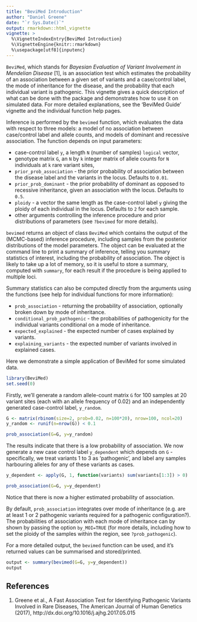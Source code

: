 ```yaml
---
title: "BeviMed Introduction"
author: "Daniel Greene"
date: "`r Sys.Date()`"
output: rmarkdown::html_vignette
vignette: >
  %\VignetteIndexEntry{BeviMed Introduction}
  %\VignetteEngine{knitr::rmarkdown}
  %\usepackage[utf8]{inputenc}
---
```


`BeviMed`, which stands for *Bayesian Evaluation of Variant Involvement in Mendelian Disease* [1], is an association test which estimates the probability of an association between a given set of variants and a case/control label, the mode of inheritance for the disease, and the probability that each individual variant is pathogenic. This vignette gives a quick description of what can be done with the package and demonstrates how to use it on simulated data. For more detailed explanations, see the 'BeviMed Guide' vignette and the individual function help pages.

Inference is performed by the `bevimed` function, which evaluates the data with respect to three models: a model of no association between case/control label and allele counts, and models of dominant and recessive association. The function depends on input parameters:

* case-control label `y`, a length `N` (number of samples) `logical` vector, 
* genotype matrix `G`, an `N` by `k` integer matrix of allele counts for `N` individuals at `k` rare variant sites, 
* `prior_prob_association` - the prior probability of association between the disease label and the variants in the locus. Defaults to `0.01`.
* `prior_prob_dominant` - the prior probability of dominant as opposed to recessive inheritance, given an association with the locus. Defaults to `0.5`.
* `ploidy` - a vector the same length as the case-control label `y` giving the ploidy of each individual in the locus. Defaults to `2` for each sample.
* other arguments controlling the inference procedure and prior distributions of parameters (see `?bevimed` for more details).

`bevimed` returns an object of class `BeviMed` which contains the output of the (MCMC-based) inference procedure, including samples from the posterior distributions of the model parameters. The object can be evaluated at the command line to print a summary of inference, telling you summary statistics of interest, including the probability of association. The object is likely to take up a lot of memory, so it is useful to store a summary, computed with `summary`, for each result if the procedure is being applied to multiple loci. 

Summary statistics can also be computed directly from the arguments using the functions (see help for individual functions for more information):

* `prob_association` - returning the probability of association, optionally broken down by mode of inheritance. 
* `conditional_prob_pathogenic` - the probabilities of pathogenicity for the individual variants conditional on a mode of inheritance. 
* `expected_explained` - the expected number of cases explained by variants.
* `explaining_variants` - the expected number of variants involved in explained cases.

Here we demonstrate a simple application of BeviMed for some simulated data.

```r
library(BeviMed)
set.seed(0)
```

Firstly, we'll generate a random allele-count matrix `G` for 100 samples at 20 variant sites (each with an allele frequency of 0.02) and an independently generated case-control label, `y_random`.

```r
G <- matrix(rbinom(size=2, prob=0.02, n=100*20), nrow=100, ncol=20)
y_random <- runif(n=nrow(G)) < 0.1

prob_association(G=G, y=y_random)
```

The results indicate that there is a low probability of association. We now generate a new case control label `y_dependent` which depends on `G` - specifically, we treat variants 1 to 3 as 'pathogenic', and label any samples harbouring alleles for any of these variants as cases.

```r
y_dependent <- apply(G, 1, function(variants) sum(variants[1:3]) > 0)

prob_association(G=G, y=y_dependent)
```

Notice that there is now a higher estimated probability of association. 

By default, `prob_association` integrates over mode of inheritance (e.g. are at least 1 or 2 pathogenic variants required for a pathogenic configuration?). The probabilities of association with each mode of inheritance can by shown by passing the option `by_MOI=TRUE` (for more details, including how to set the ploidy of the samples within the region, see `?prob_pathogenic`).

For a more detailed output, the `bevimed` function can be used, and it's returned values can be summarised and stored/printed.

```r
output <- summary(bevimed(G=G, y=y_dependent))
output
```

## References

1. Greene et al., A Fast Association Test for Identifying Pathogenic Variants Involved in Rare Diseases, The American Journal of Human Genetics (2017), http://dx.doi.org/10.1016/j.ajhg.2017.05.015
